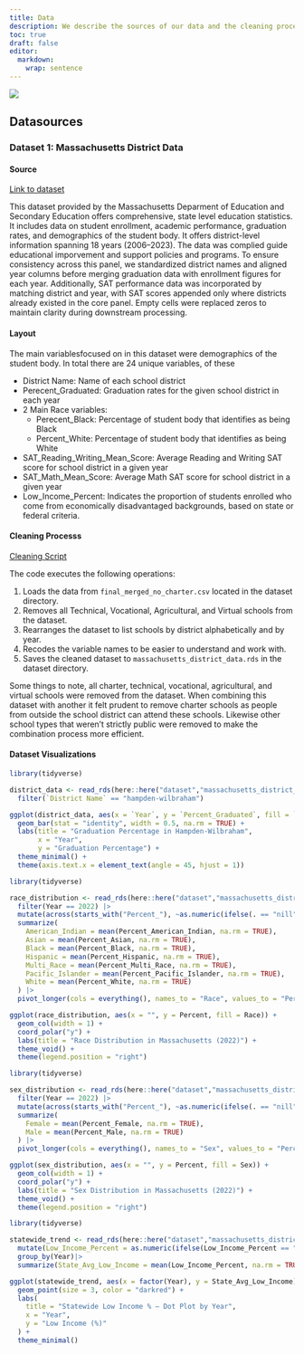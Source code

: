```yaml
---
title: Data
description: We describe the sources of our data and the cleaning process.
toc: true
draft: false
editor: 
  markdown: 
    wrap: sentence
---
```


![](images/Commencement2024 (1).jpg)

## Datasources

### Dataset 1: Massachusetts District Data

#### Source 
[Link to dataset](https://profiles.doe.mass.edu/statereport/)

This dataset provided by the Massachusetts Deparment of Education and Secondary Education offers comprehensive, state level education statistics. It includes data on student enrollment, academic performance, graduation rates, and demographics of the student body. It offers district-level information spanning 18 years (2006–2023). The data was complied guide educational imporvement and support policies and programs. To ensure consistency across this panel, we standardized district names and aligned year columns before merging graduation data with enrollment figures for each year. Additionally, SAT performance data was incorporated by matching district and year, with SAT scores appended only where districts already existed in the core panel. Empty cells were replaced zeros to maintain clarity during downstream processing.

#### Layout 

The main variablesfocused on in this dataset were demographics of the student body. In total there are 24 unique variables, of these 

- District Name: Name of each school district
- Perecent_Graduated: Graduation rates for the given school district in each year
- 2 Main Race variables: 
  - Perecent_Black: Percentage of student body that identifies as being Black
  - Percent_White: Percentage of student body that identifies as being White
- SAT_Reading_Writing_Mean_Score: Average Reading and Writing SAT score for school district in a given year
- SAT_Math_Mean_Score: Average Math SAT score for school district in a given year
- Low_Income_Percent: Indicates the proportion of students enrolled who come from economically disadvantaged backgrounds, based on state or federal criteria.

#### Cleaning Processs

[Cleaning Script](/scripts/new_clean_data.R)

The code executes the following operations: 

1. Loads the data from `final_merged_no_charter.csv` located in the dataset directory.
2. Removes all Technical, Vocational, Agricultural, and Virtual schools from the dataset.
3. Rearranges the dataset to list schools by district alphabetically and by year.
4. Recodes the variable names to be easier to understand and work with.
5. Saves the cleaned dataset to `massachusetts_district_data.rds` in the dataset directory. 

Some things to note, all charter, technical, vocational, agricultural, and virtual schools were removed from the dataset. When combining this dataset with another it felt prudent to remove charter schools as people from outside the school district can attend these schools. Likewise other school types that weren't strictly public were removed to make the combination process more efficient. 

#### Dataset Visualizations


```r
library(tidyverse)

district_data <- read_rds(here::here("dataset","massachusetts_district_data.rds")) |>
  filter(`District Name` == "hampden-wilbraham")

ggplot(district_data, aes(x = `Year`, y = `Percent_Graduated`, fill = `Percent_Graduated`)) +
  geom_bar(stat = "identity", width = 0.5, na.rm = TRUE) +  
  labs(title = "Graduation Percentage in Hampden-Wilbraham", 
       x = "Year", 
       y = "Graduation Percentage") +
  theme_minimal() +
  theme(axis.text.x = element_text(angle = 45, hjust = 1))
```


```r
library(tidyverse)

race_distribution <- read_rds(here::here("dataset","massachusetts_district_data.rds")) |>
  filter(Year == 2022) |>
  mutate(across(starts_with("Percent_"), ~as.numeric(ifelse(. == "nill", NA, .)))) |>
  summarize(
    American_Indian = mean(Percent_American_Indian, na.rm = TRUE),
    Asian = mean(Percent_Asian, na.rm = TRUE),
    Black = mean(Percent_Black, na.rm = TRUE),
    Hispanic = mean(Percent_Hispanic, na.rm = TRUE),
    Multi_Race = mean(Percent_Multi_Race, na.rm = TRUE),
    Pacific_Islander = mean(Percent_Pacific_Islander, na.rm = TRUE),
    White = mean(Percent_White, na.rm = TRUE)
  ) |>
  pivot_longer(cols = everything(), names_to = "Race", values_to = "Percent")

ggplot(race_distribution, aes(x = "", y = Percent, fill = Race)) +
  geom_col(width = 1) +
  coord_polar("y") +
  labs(title = "Race Distribution in Massachusetts (2022)") +
  theme_void() +
  theme(legend.position = "right")

```


```r
library(tidyverse)

sex_distribution <- read_rds(here::here("dataset","massachusetts_district_data.rds")) |>
  filter(Year == 2022) |>
  mutate(across(starts_with("Percent_"), ~as.numeric(ifelse(. == "nill", NA, .)))) |>
  summarize(
    Female = mean(Percent_Female, na.rm = TRUE),
    Male = mean(Percent_Male, na.rm = TRUE)
  ) |>
  pivot_longer(cols = everything(), names_to = "Sex", values_to = "Percent")

ggplot(sex_distribution, aes(x = "", y = Percent, fill = Sex)) +
  geom_col(width = 1) +
  coord_polar("y") +
  labs(title = "Sex Distribution in Massachusetts (2022)") +
  theme_void() +
  theme(legend.position = "right")

```

```r
library(tidyverse)

statewide_trend <- read_rds(here::here("dataset","massachusetts_district_data.rds")) |>
  mutate(Low_Income_Percent = as.numeric(ifelse(Low_Income_Percent == "nill", NA, Low_Income_Percent))) |>
  group_by(Year)|>
  summarize(State_Avg_Low_Income = mean(Low_Income_Percent, na.rm = TRUE))

ggplot(statewide_trend, aes(x = factor(Year), y = State_Avg_Low_Income)) +
  geom_point(size = 3, color = "darkred") +
  labs(
    title = "Statewide Low Income % – Dot Plot by Year",
    x = "Year",
    y = "Low Income (%)"
  ) +
  theme_minimal()

```

